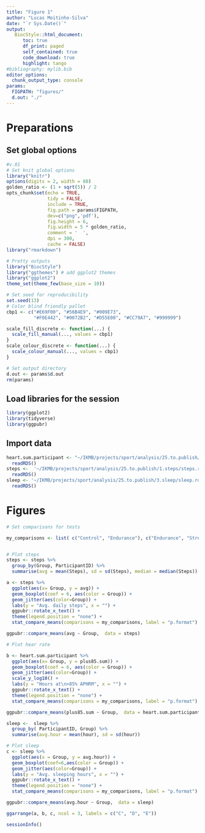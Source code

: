```yaml
---
title: "Figure 1"
author: "Lucas Moitinho-Silva"
date: "`r Sys.Date()`"
output:
   BiocStyle::html_document:
      toc: true
      df_print: paged
      self_contained: true
      code_download: true
      highlight: tango
#bibliography: mylib.bib
editor_options:
  chunk_output_type: console
params:
  FIGPATH: "figures/"
  d.out: "./"
---
```


# Preparations

## Set global options

```r
#v.01
# Set knit global options
library("knitr")
options(digits = 2, width = 80)
golden_ratio <- (1 + sqrt(5)) / 2
opts_chunk$set(echo = TRUE,
               tidy = FALSE,
               include = TRUE,
               fig.path = params$FIGPATH,
               dev=c("png",'pdf'),
               fig.height = 6,
               fig.width = 5 * golden_ratio,
               comment = '  ',
               dpi = 300,
               cache = FALSE)
library("rmarkdown")

# Pretty outputs
library("BiocStyle")
library("ggthemes") # add ggplot2 themes
library("ggplot2")
theme_set(theme_few(base_size = 10))

# Set seed for reproducibility
set.seed(13)
# Color blind friendly pallet
cbp1 <- c("#E69F00", "#56B4E9", "#009E73",
          "#F0E442", "#0072B2", "#D55E00", "#CC79A7", "#999999")

scale_fill_discrete <- function(...) {
  scale_fill_manual(..., values = cbp1)
}
scale_colour_discrete <- function(...) {
  scale_colour_manual(..., values = cbp1)
}

# Set output directory
d.out <- params$d.out
rm(params)
```


## Load libraries for the session

```r
library(ggplot2)
library(tidyverse)
library(ggpubr)
```

## Import data
```r

heart.sum.participant <- "~/IKMB/projects/sport/analysis/25.to.publish/2.heart.rate/heart.sum.participant.rds" %>% 
  readRDS()
steps <-  '~/IKMB/projects/sport/analysis/25.to.publish/1.steps/steps.rds' %>% 
  readRDS()
sleep <- '~/IKMB/projects/sport/analysis/25.to.publish/3.sleep/sleep.rds' %>% 
  readRDS()
```

# Figures

```r
# Set comparisons for tests

my_comparisons <- list( c("Control", "Endurance"), c("Endurance", "Strength"), c("Control", "Strength") )


# Plot steps
steps <- steps %>%
  group_by(Group, ParticipantID) %>% 
  summarise(avg = mean(Steps), sd = sd(Steps), median = median(Steps)) 

a <- steps %>% 
  ggplot(aes(x= Group, y = avg)) +
  geom_boxplot(coef = 6, aes(color = Group)) +
  geom_jitter(aes(color=Group)) +
  labs(y = "Avg. daily steps", x = "") +
  ggpubr::rotate_x_text() +
  theme(legend.position = "none") +
  stat_compare_means(comparisons = my_comparisons, label = "p.format")

ggpubr::compare_means(avg ~ Group,  data = steps)

# Plot hear rate

b <- heart.sum.participant %>% 
  ggplot(aes(x= Group, y = plus85.sum)) +
  geom_boxplot(coef = 6, aes(color = Group)) +
  geom_jitter(aes(color=Group)) +
  scale_y_log10() +
  labs(y = "Hours at\n>85% APHRM", x = "") +
  ggpubr::rotate_x_text() +
  theme(legend.position = "none") +
  stat_compare_means(comparisons = my_comparisons, label = "p.format")

ggpubr::compare_means(plus85.sum ~ Group,  data = heart.sum.participant)

sleep <-  sleep %>%
  group_by( ParticipantID, Group) %>% 
  summarise(avg.hour = mean(hour), sd = sd(hour))

# Plot sleep   
c <- sleep %>% 
  ggplot(aes(x = Group, y = avg.hour)) +
  geom_boxplot(coef=6,aes(color = Group)) +
  geom_jitter(aes(color=Group)) +
  labs(y = "Avg. sleeping hours", x = "") +
  ggpubr::rotate_x_text() +
  theme(legend.position = "none") +
  stat_compare_means(comparisons = my_comparisons, label = "p.format")

ggpubr::compare_means(avg.hour ~ Group,  data = sleep)

ggarrange(a, b, c, ncol = 3, labels = c("C", "D", "E"))
```


```r
sessionInfo()
```
